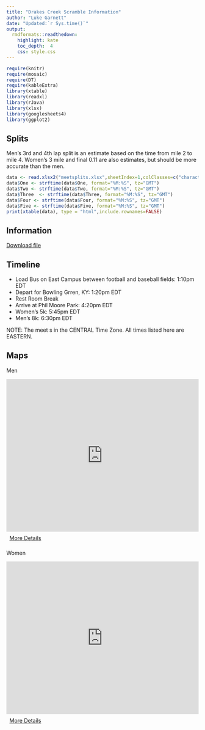 ```yaml
---
title: "Drakes Creek Scramble Information"
author: "Luke Garnett"
date: "Updated:`r Sys.time()`"
output:
  rmdformats::readthedown:
    highlight: kate
    toc_depth:  4
    css: style.css
---
```


```r
require(knitr)
require(mosaic)
require(DT)
require(kableExtra)
library(xtable)
library(readxl)
library(rJava)
library(xlsx)
library(googlesheets4)
library(ggplot2)
```

## Splits

Men's 3rd and 4th lap split is an estimate based on the time from mile 2 to mile 4. Women's 3 mile and final 0.11 are also estimates, but should be more accurate than the men.

```r
data <- read.xlsx2("meetsplits.xlsx",sheetIndex=1,colClasses=c("character","POSIXct","POSIXct","POSIXct","POSIXct","POSIXct"))
data$One <- strftime(data$One, format="%M:%S", tz="GMT")
data$Two <- strftime(data$Two, format="%M:%S", tz="GMT")
data$Three  <- strftime(data$Three, format="%M:%S", tz="GMT")
data$Four <- strftime(data$Four, format="%M:%S", tz="GMT")
data$Five <- strftime(data$Five, format="%M:%S", tz="GMT")
print(xtable(data), type = "html",include.rownames=FALSE)
```


## Information

<a href="Drakes.pdf" target="_blank" class="btn btn-lg btn-outline">
    <i class="fa fa-file-pdf-o"></i>
    Download file
</a>

## Timeline

- Load Bus on East Campus between football and baseball fields: 1:10pm EDT
- Depart for Bowling Grren, KY: 1:20pm EDT
- Rest Room Break
- Arrive at Phil Moore Park: 4:20pm EDT
- Women's 5k: 5:45pm EDT
- Men's 8k: 6:30pm EDT

NOTE: The meet s in the CENTRAL Time Zone. All times listed here are EASTERN. 

## Maps

Men

<iframe id='mapmyfitness_route' src='https://www.mapmyrun.com/routes/view/embedded/4638244486?width=600&height=400&&line_color=E68006c6&rgbhex=c60680&distance_markers=1&unit_type=imperial&map_mode=SATELLITE&show_marker_every=1&last_updated=2021-09-16T19:38:52+00:00' height='400px' width='100%' frameborder='0'></iframe><div style="padding-left:8px;padding-top:8px;padding-bottom:8px"><a target="_blank" rel="noopener noreferrer" href="https://www.mapmyrun.com/routes/view/4638244486">More Details</a></div>


Women

<iframe id='mapmyfitness_route' src='https://www.mapmyrun.com/routes/view/embedded/4638255613?width=600&height=400&&line_color=E68006c6&rgbhex=c60680&distance_markers=0&unit_type=imperial&map_mode=SATELLITE&show_marker_every=1&last_updated=2021-09-16T19:47:20+00:00' height='400px' width='100%' frameborder='0'></iframe><div style="padding-left:8px;padding-top:8px;padding-bottom:8px"><a target="_blank" rel="noopener noreferrer" href="https://www.mapmyrun.com/routes/view/4638255613">More Details</a></div>
